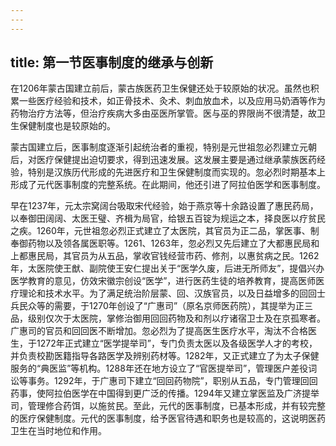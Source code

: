 ```yaml
---
---
---
```

title: 第一节医事制度的继承与创新
---



在1206年蒙古国建立前后，蒙古族医药卫生保健还处于较原始的状况。虽然也积累一些医疗经验和技术，如正骨技术、灸术、刺血放血术，以及应用马奶酒等作为药物治疗方法等，但治疗疾病大多由巫医所掌管。医与巫的界限尚不很清楚，故卫生保健制度也是较原始的。

蒙古国建立后，医事制度逐渐引起统治者的重视，特别是元世祖忽必烈建立元朝后，对医疗保健提出迫切要求，得到迅速发展。这发展主要是通过继承蒙族医药经验，特别是汉族历代形成的先进医疗和卫生保健制度而实现的。忽必烈时期基本上形成了元代医事制度的完整系统。在此期间，他还引进了阿拉伯医学和医事制度。

早在1237年，元太宗窝阔台吸取宋代经验，始于燕京等十余路设置了惠民药局，以奉御田阔阔、太医王璧、齐楫为局官，给银五百锭为规运之本，择良医以疗贫民之疾。1260年，元世祖忽必烈正式建立了太医院，其官员为正二品，掌医事、制奉御药物以及领各属医职等。1261、1263年，忽必烈又先后建立了大都惠民局和上都惠民局，其官员为从五品，掌收官钱经营市药、修剂，以惠贫病之民。1262年，太医院使王猷、副院使王安仁提出关于“医学久废，后进无所师友”，提倡兴办医学教育的意见，仿效宋徽宗创设“医学”，进行医药生徒的培养教育，提高医师医疗理论和技术水平。为了满足统治阶层蒙、回、汉族官员，以及日益增多的回回士兵民众等的需要，于1270年创设了“广惠司”（原名京师医药院），其提举为正三品，级别仅次于太医院，掌修治御用回回药物及和剂以疗诸宿卫士及在京孤寒者。广惠司的官员和回回医不断增加。忽必烈为了提高医生医疗水平，淘汰不合格医生，于1272年正式建立“医学提举司”，专门负责太医以及各级医学人才的考校，并负责校勘医籍指导各路医学及辨别药材等。1282年，又正式建立了为太子保健服务的“典医监”等机构。1288年还在地方设立了“官医提举司”，管理医户差役词讼等事务。1292年，于广惠司下建立“回回药物院”，职别从五品，专门管理回回药事，使阿拉伯医学在中国得到更广泛的传播。1294年又建立掌医监及广济提举司，管理修合药饵，以施贫民。至此，元代的医事制度，已基本形成，并有较完整的医疗保健制度。元代的医事制度，给予医官待遇和职务也是较高的，这说明医药卫生在当时地位和作用。